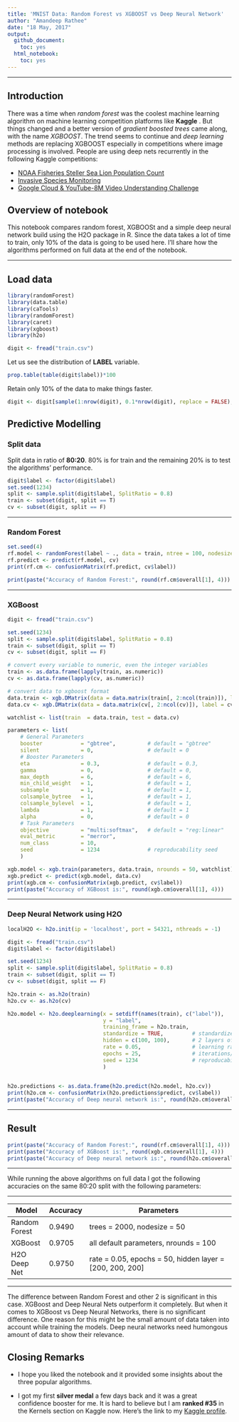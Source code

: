 ```yaml
---
title: 'MNIST Data: Random Forest vs XGBOOST vs Deep Neural Network'
author: "Amandeep Rathee"
date: "18 May, 2017"
output:
  github_document:
    toc: yes
  html_notebook:
    toc: yes
---
```


***

## Introduction

There was a time when *random forest* was the coolest machine learning algorithm on machine learning competition platforms like **Kaggle** . But things changed and a better version of *gradient boosted trees* came along, with the name *XGBOOST*. The trend seems to continue and *deep learning* methods are replacing XGBOOST especially in competitions where image processing is involved. People are using deep nets recurrently in the following Kaggle competitions:

* [NOAA Fisheries Steller Sea Lion Population Count](https://www.kaggle.com/c/noaa-fisheries-steller-sea-lion-population-count)
* [Invasive Species Monitoring](https://www.kaggle.com/c/invasive-species-monitoring)
* [Google Cloud & YouTube-8M Video Understanding Challenge](https://www.kaggle.com/c/youtube8m)

## Overview of notebook

This notebook compares random forest, XGBOOSt and a simple deep neural network build using the H2O package in R. Since the data takes a lot of time to train, only 10% of the data is going to be used here. I'll share how the algorithms performed on full data at the end of the notebook.

***
## Load data

```r
library(randomForest)
library(data.table)
library(caTools)
library(randomForest)
library(caret)
library(xgboost)
library(h2o)

```

```r
digit <- fread("train.csv")

```


Let us see the distribution of **LABEL** variable.

```r
prop.table(table(digit$label))*100
```

Retain only 10% of the data to make things faster.

```r
digit <- digit[sample(1:nrow(digit), 0.1*nrow(digit), replace = FALSE), ]
```

## Predictive Modelling

### Split data

Split data in ratio of **80:20**. 80% is for train and the remaining 20% is to test the algorithms' performance.

```r
digit$label <- factor(digit$label)
set.seed(1234)
split <- sample.split(digit$label, SplitRatio = 0.8)
train <- subset(digit, split == T)
cv <- subset(digit, split == F)

```

***
### Random Forest

```r
set.seed(4)
rf.model <- randomForest(label ~ ., data = train, ntree = 100, nodesize = 50)
rf.predict <- predict(rf.model, cv)
print(rf.cm <- confusionMatrix(rf.predict, cv$label))

print(paste("Accuracy of Random Forest:", round(rf.cm$overall[1], 4)))

```

***
### XGBoost

```r
digit <- fread("train.csv")

set.seed(1234)
split <- sample.split(digit$label, SplitRatio = 0.8)
train <- subset(digit, split == T)
cv <- subset(digit, split == F)


```


```r

# convert every variable to numeric, even the integer variables
train <- as.data.frame(lapply(train, as.numeric))
cv <- as.data.frame(lapply(cv, as.numeric))

# convert data to xgboost format
data.train <- xgb.DMatrix(data = data.matrix(train[, 2:ncol(train)]), label = train$label)
data.cv <- xgb.DMatrix(data = data.matrix(cv[, 2:ncol(cv)]), label = cv$label)

watchlist <- list(train  = data.train, test = data.cv)

parameters <- list(
    # General Parameters
    booster            = "gbtree",          # default = "gbtree"
    silent             = 0,                 # default = 0
    # Booster Parameters
    eta                = 0.3,               # default = 0.3,
    gamma              = 0,                 # default = 0,
    max_depth          = 6,                 # default = 6,
    min_child_weight   = 1,                 # default = 1,
    subsample          = 1,                 # default = 1,
    colsample_bytree   = 1,                 # default = 1,
    colsample_bylevel  = 1,                 # default = 1,
    lambda             = 1,                 # default = 1
    alpha              = 0,                 # default = 0
    # Task Parameters
    objective          = "multi:softmax",   # default = "reg:linear"
    eval_metric        = "merror",
    num_class          = 10,
    seed               = 1234				# reproducability seed
    )

xgb.model <- xgb.train(parameters, data.train, nrounds = 50, watchlist)
xgb.predict <- predict(xgb.model, data.cv)
print(xgb.cm <- confusionMatrix(xgb.predict, cv$label))
print(paste("Accuracy of XGBoost is:", round(xgb.cm$overall[1], 4)))

```

***
### Deep Neural Network using H2O

```r

localH2O <- h2o.init(ip = 'localhost', port = 54321, nthreads = -1)

digit <- fread("train.csv")
digit$label <- factor(digit$label)

set.seed(1234)
split <- sample.split(digit$label, SplitRatio = 0.8)
train <- subset(digit, split == T)
cv <- subset(digit, split == F)

```

```r
h2o.train <- as.h2o(train)
h2o.cv <- as.h2o(cv)

h2o.model <- h2o.deeplearning(x = setdiff(names(train), c("label")),
                              y = "label",
                              training_frame = h2o.train,
                              standardize = TRUE,         # standardize data
                              hidden = c(100, 100),       # 2 layers of 100 nodes each
                              rate = 0.05,                # learning rate
                              epochs = 25,                # iterations/runs over data
                              seed = 1234                 # reproducability seed
                              )
                              

h2o.predictions <- as.data.frame(h2o.predict(h2o.model, h2o.cv))
print(h2o.cm <- confusionMatrix(h2o.predictions$predict, cv$label))
print(paste("Accuracy of Deep neural network is:", round(h2o.cm$overall[1], 4)))

```

***
## Result

```r
print(paste("Accuracy of Random Forest:", round(rf.cm$overall[1], 4)))
print(paste("Accuracy of XGBoost is:", round(xgb.cm$overall[1], 4)))
print(paste("Accuracy of Deep neural network is:", round(h2o.cm$overall[1], 4)))

```

***

While running the above algorithms on full data I got the following accuracies on the same 80:20 split with the following parameters:

***


Model           | Accuracy      | Parameters
--------------- | ------------- | -----------------------------------------------------------
Random Forest   | 0.9490        | trees = 2000, nodesize = 50
XGBoost         | 0.9705        | all default parameters, nrounds = 100
H2O Deep Net    | 0.9750        | rate = 0.05, epochs = 50, hidden layer = [200, 200, 200]


***

The difference between Random Forest and other 2 is significant in this case. XGBoost and Deep Neural Nets outperform it completely. But when it comes to XGBoost vs Deep Neural Networks, there is no significant difference. One reason for this might be the small amount of data taken into account while training the models. Deep neural networks need humongous amount of data to show their relevance.

## Closing Remarks

* I hope you liked the notebook and it provided some insights about the three popular algorithms.

* I got my first **silver medal** a few days back and it was a great confidence booster for me. It is hard to believe but I am **ranked #35** in the Kernels section on Kaggle now. Here's the link to my [Kaggle profile](https://www.kaggle.com/arathee2).

